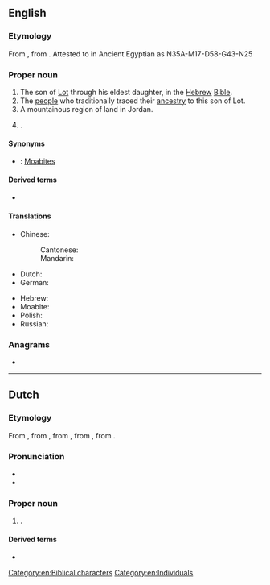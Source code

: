 {{also|MOAB|moAb}}
==English==
{{wikipedia}}

===Etymology===
From {{der|en|grc}}, from {{der|en|he|מוֹאָב‎|tr=mo'av}}. Attested to in Ancient Egyptian as {{cog|egy|mwjbw}} <hiero>N35A-M17-D58-G43-N25</hiero>

===Proper noun===
{{en-proper noun}}

# The son of [[Lot]] through his eldest daughter, in the [[Hebrew]] [[Bible]].
# The [[people]] who traditionally traced their [[ancestry]] to this son of Lot.
# A mountainous region of land in Jordan.
# {{place|en|city/county seat|co/Grand County|s/Utah|c/USA}}.

====Synonyms====
* {{qualifier|nation descended from Moab}}: [[Moabite]]s

====Derived terms====
* {{l|en|Moabite}}

====Translations====
{{trans-top}}
* Chinese:
*: Cantonese: {{t|yue|摩押|tr=mo1 aap3, mo1 aat3}}
*: Mandarin: {{t|cmn|摩押|tr=Móyā}}
* Dutch: {{t|nl|Moab|n}}
* German: {{t|de|Moab}}
{{trans-mid}}
* Hebrew: {{t+|he|מוֹאָב|sc=Hebr}}
* Moabite: {{t|obm|𐤌𐤀𐤁}}
* Polish: {{t+|pl|Moab|m}}
* Russian: {{t+|ru|Моа́в|m}}
{{trans-bottom}}

===Anagrams===
* {{anagrams|en|a=abmo|MOBA|Mabo|ambo|boma}}

[[Category:en:Biblical characters]]
[[Category:en:Individuals]]

----

==Dutch==

===Etymology===
From {{inh|nl|dum|moab}}, from {{der|nl|odt|moab}}, from {{der|nl|la|Mōab}}, from {{der|nl|grc|}}, from {{der|nl|hbo|מוֹאָב‎}}.

===Pronunciation===
* {{IPA|nl|/ˈmoː.ɑp/}}
* {{hyphenation|nl|Mo|ab}}

===Proper noun===
{{nl-proper noun|n}}

# {{lb|nl|historical}} {{l|en|Moab}} {{gloss|people and land in modern-day Jordan}}.

====Derived terms====
* {{l|nl|Moabiet}}